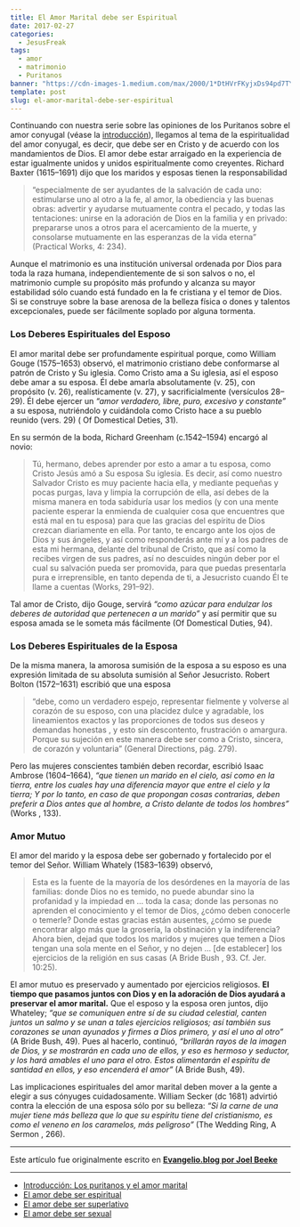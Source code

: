 ```yaml
---
title: El Amor Marital debe ser Espiritual
date: 2017-02-27
categories:
  - JesusFreak
tags:
  - amor
  - matrimonio
  - Puritanos
banner: "https://cdn-images-1.medium.com/max/2000/1*DtHVrFKyjxDs94pd7TYNoQ.png"
template: post
slug: el-amor-marital-debe-ser-espiritual
---
```


Continuando con nuestra serie sobre las opiniones de los Puritanos sobre el amor conyugal (véase la [introducción](/blog/los-puritanos-y-el-amor-marital)), llegamos al tema de la espiritualidad del amor conyugal, es decir, que debe ser en Cristo y de acuerdo con los mandamientos de Dios. El amor debe estar arraigado en la experiencia de estar igualmente unidos y unidos espiritualmente como creyentes. Richard Baxter (1615–1691) dijo que los maridos y esposas tienen la responsabilidad

> “especialmente de ser ayudantes de la salvación de cada uno: estimularse uno al otro a la fe, al amor, la obediencia y las buenas obras: advertir y ayudarse mutuamente contra el pecado, y todas las tentaciones: unirse en la adoración de Dios en la familia y en privado: prepararse unos a otros para el acercamiento de la muerte, y consolarse mutuamente en las esperanzas de la vida eterna” (Practical Works, 4: 234).

Aunque el matrimonio es una institución universal ordenada por Dios para toda la raza humana, independientemente de si son salvos o no, el matrimonio cumple su propósito más profundo y alcanza su mayor estabilidad sólo cuando está fundado en la fe cristiana y el temor de Dios. Si se construye sobre la base arenosa de la belleza física o dones y talentos excepcionales, puede ser fácilmente soplado por alguna tormenta.

### Los Deberes Espirituales del Esposo

El amor marital debe ser profundamente espiritual porque, como William Gouge (1575–1653) observó, el matrimonio cristiano debe conformarse al patrón de Cristo y Su iglesia. Como Cristo ama a Su iglesia, así el esposo debe amar a su esposa. Él debe amarla absolutamente (v. 25), con propósito (v. 26), realísticamente (v. 27), y sacrificialmente (versículos 28–29). Él debe ejercer un _“amor verdadero, libre, puro, excesivo y constante”_ a su esposa, nutriéndolo y cuidándola como Cristo hace a su pueblo reunido (vers. 29) ( Of Domestical Deties, 31).

En su sermón de la boda, Richard Greenham (c.1542–1594) encargó al
novio:

> Tú, hermano, debes aprender por esto a amar a tu esposa, como Cristo Jesús amó a Su esposa Su iglesia. Es decir, así como nuestro Salvador Cristo es muy paciente hacia ella, y mediante pequeñas y pocas purgas, lava y limpia la corrupción de ella, así debes de la misma manera en toda sabiduría usar los medios (y con una mente paciente esperar la enmienda de cualquier cosa que encuentres que está mal en tu esposa) para que las gracias del espíritu de Dios crezcan diariamente en ella. Por tanto, te encargo ante los ojos de Dios y sus ángeles, y así como responderás ante mí y a los padres de esta mi hermana, delante del tribunal de Cristo, que así como la recibes virgen de sus padres, así no descuides ningún deber por el cual su salvación pueda ser promovida, para que puedas presentarla pura e irreprensible, en tanto dependa de ti, a Jesucristo cuando Él te llame a cuentas (Works, 291–92).

Tal amor de Cristo, dijo Gouge, servirá _“como azúcar para endulzar los deberes de autoridad que pertenecen a un marido”_ y así permitir que su esposa amada se le someta más fácilmente (Of Domestical Duties, 94).

### Los Deberes Espirituales de la Esposa

De la misma manera, la amorosa sumisión de la esposa a su esposo es una expresión limitada de su absoluta sumisión al Señor Jesucristo. Robert Bolton (1572–1631) escribió que una esposa

> “debe, como un verdadero espejo, representar fielmente y volverse al corazón de su esposo, con una placidez dulce y agradable, los lineamientos exactos y las proporciones de todos sus deseos y demandas honestas , y esto sin descontento, frustración o amargura. Porque su sujeción en este manera debe ser como a Cristo, sincera, de corazón y voluntaria” (General Directions, pág. 279).

Pero las mujeres conscientes también deben recordar, escribió Isaac Ambrose (1604–1664), _“que tienen un marido en el cielo, así como en la tierra, entre los cuales hay una diferencia mayor que entre el cielo y la tierra; Y por lo tanto, en caso de que propongan cosas contrarias, deben preferir a Dios antes que al hombre, a Cristo delante de todos los hombres”_ (Works , 133).

### Amor Mutuo

El amor del marido y la esposa debe ser gobernado y fortalecido por el temor del Señor. William Whately (1583–1639) observó,

> Esta es la fuente de la mayoría de los desórdenes en la mayoría de las familias: donde Dios no es temido, no puede abundar sino la profanidad y la impiedad en … toda la casa; donde las personas no aprenden el conocimiento y el temor de Dios, ¿cómo deben conocerle o temerle? Donde estas gracias están ausentes, ¿cómo se puede encontrar algo más que la grosería, la obstinación y la indiferencia? Ahora bien, dejad que todos los maridos y mujeres que temen a Dios tengan una sola mente en el Señor, y no dejen … [de establecer] los ejercicios de la religión en sus casas (A Bride Bush , 93. Cf. Jer. 10:25).

El amor mutuo es preservado y aumentado por ejercicios religiosos. **El tiempo que pasamos juntos con Dios y en la adoración de Dios ayudará a preservar el amor marital.** Que el esposo y la esposa oren juntos, dijo Whateley; _“que se comuniquen entre sí de su ciudad celestial, canten juntos un salmo y se unan a tales ejercicios religiosos; así también sus corazones se unan ayunados y firmes a Dios primero, y así el uno al otro”_ (A Bride Bush, 49). Pues al hacerlo, continuó, _“brillarán rayos de la imagen de Dios, y se mostrarán en cada uno de ellos, y eso es hermoso y seductor, y los hará amables el uno para el otro. Estos alimentarán el espíritu de santidad en ellos, y eso encenderá el amor”_ (A Bride Bush, 49).

Las implicaciones espirituales del amor marital deben mover a la gente a elegir a sus cónyuges cuidadosamente. William Secker (dc 1681) advirtió contra la elección de una esposa sólo por su belleza: _“Si la carne de una mujer tiene más belleza que lo que su espíritu tiene del cristianismo, es como el veneno en los caramelos, más peligroso”_ (The Wedding Ring, A Sermon , 266).

---

Este artículo fue originalmente escrito en **[Evangelio.blog por Joel Beeke](https://evangelio.blog/2017/02/14/el-amor-marital-debe-ser-espiritual/)**

---

- [Introducción: Los puritanos y el amor marital](/blog/los-puritanos-y-el-amor-marital)
- [El amor debe ser espiritual](/blog/el-amor-marital-debe-ser-espiritual)
- [El amor debe ser superlativo](/blog/el-amor-marital-debe-ser-superlativo)
- [El amor debe ser sexual](/blog/el-amor-marital-debe-ser-sexual)
